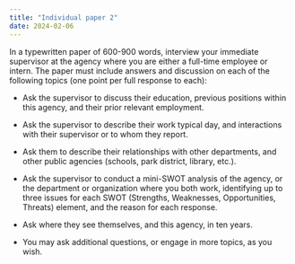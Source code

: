 ```yaml
---
title: "Individual paper 2"
date: 2024-02-06
---
```


In a typewritten paper of 600-900 words, interview your immediate supervisor at the agency where you are either a full-time employee or intern. The paper must include answers and discussion on each of the following topics (one point per full response to each):

-   Ask the supervisor to discuss their education, previous positions within this agency, and their prior relevant employment.

-   Ask the supervisor to describe their work typical day, and interactions with their supervisor or to whom they report.

-   Ask them to describe their relationships with other departments, and other public agencies (schools, park district, library, etc.).

-   Ask the supervisor to conduct a mini-SWOT analysis of the agency, or the department or organization where you both work, identifying up to three issues for each SWOT (Strengths, Weaknesses, Opportunities, Threats) element, and the reason for each response.

-   Ask where they see themselves, and this agency, in ten years.

-   You may ask additional questions, or engage in more topics, as you wish.